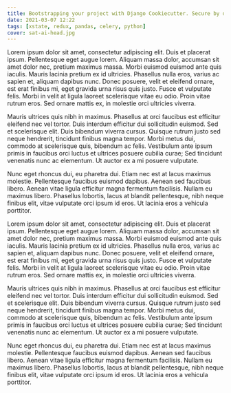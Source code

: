 ```yaml
---
title: Bootstrapping your project with Django Cookiecutter. Secure by default.
date: 2021-03-07 12:22
tags: [xstate, redux, pandas, celery, python]
cover: sat-ai-head.jpg
---
```



Lorem ipsum dolor sit amet, consectetur adipiscing elit. Duis et placerat ipsum. Pellentesque eget augue lorem. 
Aliquam massa dolor, accumsan sit amet dolor nec, pretium maximus massa. Morbi euismod euismod ante quis iaculis. 
Mauris lacinia pretium ex id ultricies. Phasellus nulla eros, varius ac sapien et, aliquam dapibus nunc. Donec 
posuere, velit et eleifend ornare, est erat finibus mi, eget gravida urna risus quis justo. Fusce et vulputate 
felis. Morbi in velit at ligula laoreet scelerisque vitae eu odio. Proin vitae rutrum eros. Sed ornare mattis 
ex, in molestie orci ultricies viverra.

Mauris ultrices quis nibh in maximus. Phasellus at orci faucibus est efficitur eleifend nec vel tortor. Duis 
interdum efficitur dui sollicitudin euismod. Sed et scelerisque elit. Duis bibendum viverra cursus. Quisque 
rutrum justo sed neque hendrerit, tincidunt finibus magna tempor. Morbi metus dui, commodo at scelerisque quis, 
bibendum ac felis. Vestibulum ante ipsum primis in faucibus orci luctus et ultrices posuere cubilia curae; Sed 
tincidunt venenatis nunc ac elementum. Ut auctor ex a mi posuere vulputate.

Nunc eget rhoncus dui, eu pharetra dui. Etiam nec est at lacus maximus molestie. Pellentesque faucibus euismod 
dapibus. Aenean sed faucibus libero. Aenean vitae ligula efficitur magna fermentum facilisis. Nullam eu maximus 
libero. Phasellus lobortis, lacus at blandit pellentesque, nibh neque finibus elit, vitae vulputate orci ipsum id 
eros. Ut lacinia eros a vehicula porttitor. 

Lorem ipsum dolor sit amet, consectetur adipiscing elit. Duis et placerat ipsum. Pellentesque eget augue lorem. 
Aliquam massa dolor, accumsan sit amet dolor nec, pretium maximus massa. Morbi euismod euismod ante quis iaculis. 
Mauris lacinia pretium ex id ultricies. Phasellus nulla eros, varius ac sapien et, aliquam dapibus nunc. Donec 
posuere, velit et eleifend ornare, est erat finibus mi, eget gravida urna risus quis justo. Fusce et vulputate 
felis. Morbi in velit at ligula laoreet scelerisque vitae eu odio. Proin vitae rutrum eros. Sed ornare mattis 
ex, in molestie orci ultricies viverra.

Mauris ultrices quis nibh in maximus. Phasellus at orci faucibus est efficitur eleifend nec vel tortor. Duis 
interdum efficitur dui sollicitudin euismod. Sed et scelerisque elit. Duis bibendum viverra cursus. Quisque 
rutrum justo sed neque hendrerit, tincidunt finibus magna tempor. Morbi metus dui, commodo at scelerisque quis, 
bibendum ac felis. Vestibulum ante ipsum primis in faucibus orci luctus et ultrices posuere cubilia curae; Sed 
tincidunt venenatis nunc ac elementum. Ut auctor ex a mi posuere vulputate.

Nunc eget rhoncus dui, eu pharetra dui. Etiam nec est at lacus maximus molestie. Pellentesque faucibus euismod 
dapibus. Aenean sed faucibus libero. Aenean vitae ligula efficitur magna fermentum facilisis. Nullam eu maximus 
libero. Phasellus lobortis, lacus at blandit pellentesque, nibh neque finibus elit, vitae vulputate orci ipsum id 
eros. Ut lacinia eros a vehicula porttitor. 
